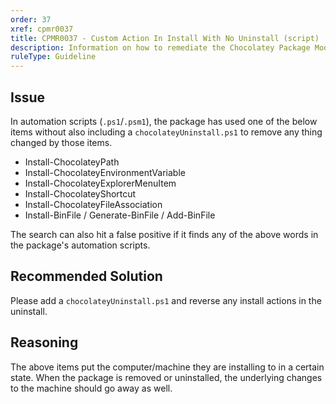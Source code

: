 ```yaml
---
order: 37
xref: cpmr0037
title: CPMR0037 - Custom Action In Install With No Uninstall (script)
description: Information on how to remediate the Chocolatey Package Moderation Rule 0037
ruleType: Guideline
---
```


<PackageValidatorRuleGuideline />

## Issue

In automation scripts (`.ps1`/`.psm1`), the package has used one of the below items without also including a `chocolateyUninstall.ps1` to remove any thing changed by those items.

 * Install-ChocolateyPath
 * Install-ChocolateyEnvironmentVariable
 * Install-ChocolateyExplorerMenuItem
 * Install-ChocolateyShortcut
 * Install-ChocolateyFileAssociation
 * Install-BinFile / Generate-BinFile / Add-BinFile

<Callout type="info">
    The search can also hit a false positive if it finds any of the above words in the package's automation scripts.
</Callout>

## Recommended Solution

Please add a `chocolateyUninstall.ps1` and reverse any install actions in the uninstall.

## Reasoning

The above items put the computer/machine they are installing to in a certain state. When the package is removed or uninstalled, the underlying changes to the machine should go away as well.
